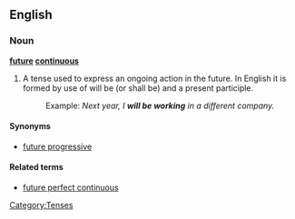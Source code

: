 ==English==

===Noun===
'''[[future]] [[continuous]]'''

# {{grammar}} A tense used to express an ongoing action in the future. In English it is formed by use of will be (or shall be) and a present participle.
#:Example: ''Next year, I '''will be working''' in a different company.''

====Synonyms====
*[[future progressive]]

====Related terms====
*[[future perfect continuous]]

[[Category:Tenses]]